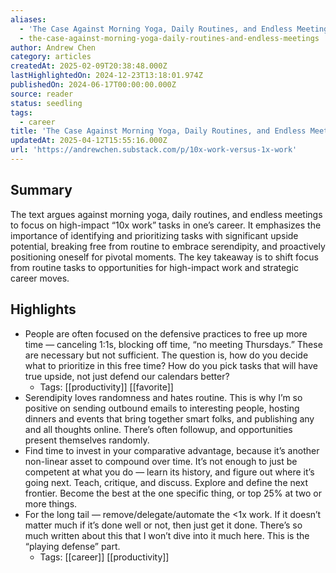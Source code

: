 ```yaml
---
aliases:
  - 'The Case Against Morning Yoga, Daily Routines, and Endless Meetings'
  - the-case-against-morning-yoga-daily-routines-and-endless-meetings
author: Andrew Chen
category: articles
createdAt: 2025-02-09T20:38:48.000Z
lastHighlightedOn: 2024-12-23T13:18:01.974Z
publishedOn: 2024-06-17T00:00:00.000Z
source: reader
status: seedling
tags:
  - career
title: 'The Case Against Morning Yoga, Daily Routines, and Endless Meetings'
updatedAt: 2025-04-12T15:55:16.000Z
url: 'https://andrewchen.substack.com/p/10x-work-versus-1x-work'
---
```

## Summary

The text argues against morning yoga, daily routines, and endless meetings to focus on high-impact “10x work” tasks in one’s career. It emphasizes the importance of identifying and prioritizing tasks with significant upside potential, breaking free from routine to embrace serendipity, and proactively positioning oneself for pivotal moments. The key takeaway is to shift focus from routine tasks to opportunities for high-impact work and strategic career moves.

## Highlights

- People are often focused on the defensive practices to free up more time — canceling 1:1s, blocking off time, “no meeting Thursdays.” These are necessary but not sufficient. The question is, how do you decide what to prioritize in this free time? How do you pick tasks that will have true upside, not just defend our calendars better?
    - Tags: [[productivity]] [[favorite]]
- Serendipity loves randomness and hates routine. This is why I’m so positive on sending outbound emails to interesting people, hosting dinners and events that bring together smart folks, and publishing any and all thoughts online. There’s often followup, and opportunities present themselves randomly.
- Find time to invest in your comparative advantage, because it’s another non-linear asset to compound over time. It’s not enough to just be competent at what you do — learn its history, and figure out where it’s going next. Teach, critique, and discuss. Explore and define the next frontier. Become the best at the one specific thing, or top 25% at two or more things.
- For the long tail — remove/delegate/automate the \<1x work. If it doesn’t matter much if it’s done well or not, then just get it done. There’s so much written about this that I won’t dive into it much here. This is the “playing defense” part.
    - Tags: [[career]] [[productivity]]
